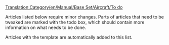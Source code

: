 [[Translation:Category/en/Manual/Base Set/Aircraft/To do]]

Articles listed below require minor changes. Parts of articles that need to be tweaked are marked with the todo box, which should contain more information on what needs to be done.

Articles with the {{en/S|todo}} template are automatically added to this list.


